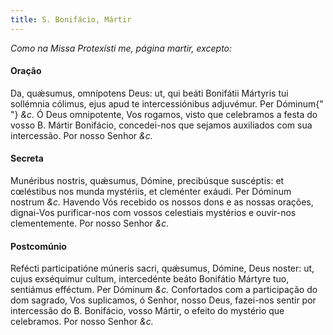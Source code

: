 ```yaml
---
title: S. Bonifácio, Mártir
---
```


<em>Como na Missa Protexísti me, página martir, excepto:</em>

#### Oração

<div class="grid grid-cols-2 gap-5">
  <span class="text-justify">
    Da, quǽsumus, omnípotens Deus: ut, qui beáti Bonifátii Mártyris tui
    sollémnia cólimus, ejus apud te intercessiónibus adjuvémur. Per Dóminum{" "}
    <em>&c.</em>
  </span>
  <span class="text-justify">
    Ó Deus omnipotente, Vos rogamos, visto que celebramos a festa do vosso B.
    Mártir Bonifácio, concedei-nos que sejamos auxiliados com sua intercessão.
    Por nosso Senhor <em>&c.</em>
  </span>
</div>

#### Secreta

<div class="grid grid-cols-2 gap-5">
  <span class="text-justify">
    Munéribus nostris, quǽsumus, Dómine, precibúsque suscéptis: et cœléstibus
    nos munda mystériis, et cleménter exáudi. Per Dóminum nostrum <em>&c.</em>
  </span>
  <span class="text-justify">
    Havendo Vós recebido os nossos dons e as nossas orações, dignai-Vos
    purificar-nos com vossos celestiais mystérios e ouvir-nos clementemente. Por
    nosso Senhor <em>&c.</em>
  </span>
</div>

#### Postcomúnio

<div class="grid grid-cols-2 gap-5">
  <span class="text-justify">
    Refécti participatióne múneris sacri, quǽsumus, Dómine, Deus noster: ut,
    cujus exséquimur cultum, intercedénte beáto Bonifátio Mártyre tuo, sentiámus
    efféctum. Per Dóminum <em>&c.</em>
  </span>
  <span class="text-justify">
    Confortados com a participação do dom sagrado, Vos suplicamos, ó Senhor,
    nosso Deus, fazei-nos sentir por intercessão do B. Bonifácio, vosso Mártir,
    o efeito do mystério que celebramos. Por nosso Senhor <em>&c.</em>
  </span>
</div>
